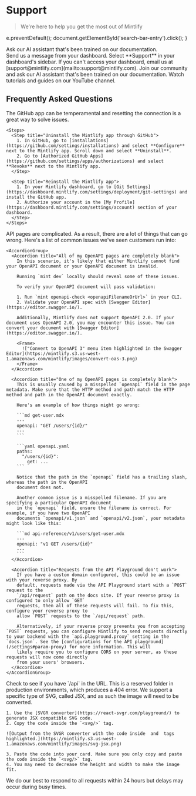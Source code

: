# Support

> We're here to help you get the most out of Mintlify

  e.preventDefault();
  document.getElementById('search-bar-entry').click();
}


<div onClick={openSearch} style={{ cursor: 'pointer' }}>
  <Card title="Ask our docs" icon="message-circle-question" href="https://mintlify.com/docs" arrow={true}>
    Ask our AI assistant that's been trained on our documentation.
  </Card>
</div>

<CardGroup cols={2}>
  <Card title="Dashboard widget" icon="messages-square" href="https://dashboard.mintlify.com/">
    Send us a message from your dashboard. Select **Support** in your dashboard's sidebar.
  </Card>

  <Card title="Email Us" icon="mail" href="mailto:support@mintlify.com">
    If you can't access your dashboard, email us at [support@mintlify.com](mailto:support@mintlify.com).
  </Card>

  <Card title="Ask AI" icon="bot" href="https://mintlify.com/community">
    Join our community and ask our AI assistant that's been trained on our documentation.
  </Card>

  <Card title="YouTube" icon="youtube" href="https://www.youtube.com/@GetMintlify/videos">
    Watch tutorials and guides on our YouTube channel.
  </Card>
</CardGroup>

## Frequently Asked Questions

<AccordionGroup>
  <Accordion title="GitHub app issues" icon="merge">
    The GitHub app can be temperamental and resetting the connection is a great way to solve issues.

    <Steps>
      <Step title="Uninstall the Mintlify app through GitHub">
        1. In GitHub, go to [installations](https://github.com/settings/installations) and select **Configure** next to the Mintlify app. Scroll down and select **Uninstall**.
        2. Go to [Authorized GitHub Apps](https://github.com/settings/apps/authorizations) and select **Revoke** next to the Mintlify app.
      </Step>

      <Step title="Reinstall the Mintlify app">
        1. In your Mintlify dashboard, go to [Git Settings](https://dashboard.mintlify.com/settings/deployment/git-settings) and install the GitHub app.
        2. Authorize your account in the [My Profile](https://dashboard.mintlify.com/settings/account) section of your dashboard.
      </Step>
    </Steps>
  </Accordion>

  <Accordion title="API page issues" icon="book-open">
    API pages are complicated. As a result, there are a lot of things that can go wrong. Here's a list of common issues we've seen customers run into:

    <AccordionGroup>
      <Accordion title="All of my OpenAPI pages are completely blank">
        In this scenario, it's likely that either Mintlify cannot find your OpenAPI document or your OpenAPI document is invalid.

        Running `mint dev` locally should reveal some of these issues.

        To verify your OpenAPI document will pass validation:

        1. Run `mint openapi-check <openapiFilenameOrUrl>` in your CLI.
        2. Validate your OpenAPI spec with [Swagger Editor](https://editor.swagger.io/).

        Additionally, Mintlify does not support OpenAPI 2.0. If your document uses OpenAPI 2.0, you may encounter this issue. You can convert your document with [Swagger Editor](https://editor.swagger.io/).

        <Frame>
          !["Convert to OpenAPI 3" menu item highlighted in the Swagger Editor](https://mintlify.s3.us-west-1.amazonaws.com/mintlify/images/convert-oas-3.png)
        </Frame>
      </Accordion>

      <Accordion title="One of my OpenAPI pages is completely blank">
        This is usually caused by a misspelled `openapi` field in the page metadata. Make sure that the HTTP method and path match the HTTP method and path in the OpenAPI document exactly.

        Here's an example of how things might go wrong:

        ```md get-user.mdx
        ---
        openapi: "GET /users/{id}/"
        ---
        ```

        ```yaml openapi.yaml
        paths:
          "/users/{id}":
            get: ...
        ```

        Notice that the path in the `openapi` field has a trailing slash, whereas the path in the OpenAPI
        document does not.

        Another common issue is a misspelled filename. If you are specifying a particular OpenAPI document
        in the `openapi` field, ensure the filename is correct. For example, if you have two OpenAPI
        documents `openapi/v1.json` and `openapi/v2.json`, your metadata might look like this:

        ```md api-reference/v1/users/get-user.mdx
        ---
        openapi: "v1 GET /users/{id}"
        ---
        ```
      </Accordion>

      <Accordion title="Requests from the API Playground don't work">
        If you have a custom domain configured, this could be an issue with your reverse proxy. By
        default, requests made via the API Playground start with a `POST` request to the
        `/api/request` path on the docs site. If your reverse proxy is configured to only allow `GET`
        requests, then all of these requests will fail. To fix this, configure your reverse proxy to
        allow `POST` requests to the `/api/request` path.

        Alternatively, if your reverse proxy prevents you from accepting `POST` requests, you can configure Mintlify to send requests directly to your backend with the `api.playground.proxy` setting in the `docs.json`. See the [configurations for the API playground](/settings#param-proxy) for more information. This will
        likely require you to configure CORS on your server, as these requests will now come directly
        from your users' browsers.
      </Accordion>
    </AccordionGroup>
  </Accordion>

  <Accordion title="Docs page won't load (error 404)" icon="ban" iconType="regular">
    Check to see if you have `/api` in the URL. This is a reserved folder in production environments, which produces a 404 error.
  </Accordion>

  <Accordion title="Issues adding SVG to a card" icon="image">
    We support a specific type of SVG, called JSX, and as such the image will need to be converted.

    1. Use the [SVGR converter](https://react-svgr.com/playground/) to generate JSX compatible SVG code.
    2. Copy the code inside the `<svg/>` tag.

    ![Output from the SVGR converter with the code inside  and  tags highlighted.](https://mintlify.s3.us-west-1.amazonaws.com/mintlify/images/svg-jsx.png)

    3. Paste the code into your card. Make sure you only copy and paste the code inside the `<svg/>` tag.
    4. You may need to decrease the height and width to make the image fit.
  </Accordion>
</AccordionGroup>

<Info>
  We do our best to respond to all requests within 24 hours but delays may occur during busy times.
</Info>
